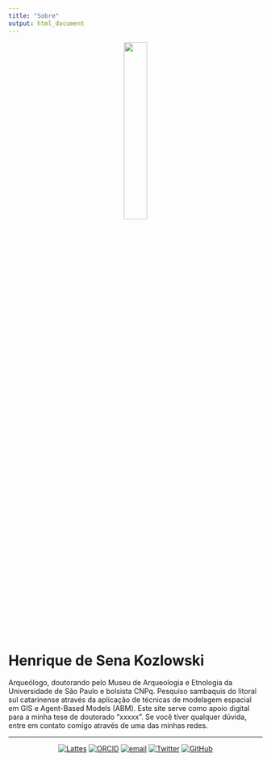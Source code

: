 ```yaml
---
title: "Sobre"
output: html_document
---
```


<center>
![](images/perfil.png){height=30% width=30%}
</center>

# **Henrique de Sena Kozlowski**
Arqueólogo, doutorando pelo Museu de Arqueologia e Etnologia da Universidade de São Paulo e bolsista CNPq. Pesquiso sambaquis do litoral sul catarinense através da aplicação de técnicas de modelagem espacial em GIS e Agent-Based Models (ABM). Este site serve como apoio digital para a minha tese de doutorado "xxxxx". Se você tiver qualquer dúvida, entre em contato comigo através de uma das minhas redes.

***

<center>

[![Lattes](images/lattes.png "Lattes")](http://lattes.cnpq.br/3727028320931607)
[![ORCID](images/orcid.png "Orcid")](https://orcid.org/0000-0003-0853-072X)
[![email](images/mail.png "email")](mailto:henriquekozlowski@usp.br)
[![Twitter](images/twitter.png "Twitter")](https://twitter.com/riquesk)
[![GitHub](images/github.png "GitHub")](https://github.com/henrique-kozlowski)

</center>






